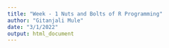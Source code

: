 ```yaml
---
title: "Week - 1 Nuts and Bolts of R Programming"
author: "Gitanjali Mule"
date: "3/1/2022"
output: html_document
---
```

